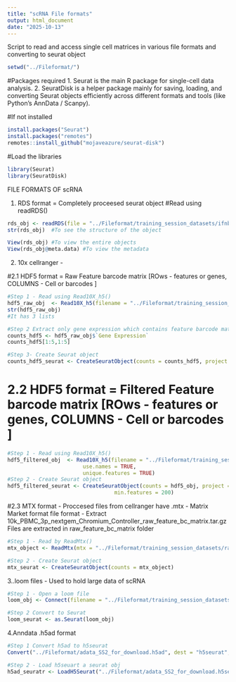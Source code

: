 ---
title: "scRNA File formats"
output: html_document
date: "2025-10-13"
---

Script to read and access single cell matrices in various file formats 
and converting to seurat object 

```{r}

setwd("../Fileformat/")

```

#Packages required
1. Seurat is the main R package for single-cell data analysis.
2. SeuratDisk is a helper package mainly for saving, loading, and converting Seurat objects efficiently across different formats and tools (like Python’s AnnData / Scanpy).

#If not installed
```{r}
install.packages("Seurat")
install.packages("remotes")
remotes::install_github("mojaveazure/seurat-disk")
```

#Load the libraries
```{r}
library(Seurat)
library(SeuratDisk)
```

FILE FORMATS OF scRNA

1. RDS format = Completely proceesed seurat object 
#Read using readRDS()
```{r include=FALSE}
rds_obj <- readRDS(file = "../Fileformat/training_session_datasets/ifnb_harmony.rds")
str(rds_obj)  #To see the structure of the object
```

```{r}
View(rds_obj) #To view the entire objects
View(rds_obj@meta.data) #To view the metadata
```

2. 10x cellranger - 

#2.1 HDF5 format = Raw Feature barcode matrix [ROws - features or genes, COLUMNS - Cell or barcodes ]

```{r}
#Step 1 - Read using Read10X_h5()
hdf5_raw_obj  <- Read10X_h5(filename = "../Fileformat/training_session_datasets/20k_NSCLC_DTC_3p_nextgem_Multiplex_count_raw_feature_bc_matrix.h5")
str(hdf5_raw_obj)
#It has 3 lists
```

```{r}
#Step 2 Extract only gene expression which contains feature barcode matrix
counts_hdf5 <- hdf5_raw_obj$`Gene Expression`
counts_hdf5[1:5,1:5]
```

```{r}
#Step 3- Create Seurat object
counts_hdf5_seurat <- CreateSeuratObject(counts = counts_hdf5, project = "NSCLC", min.cells = 3, min.features = 200)
```

# 2.2 HDF5 format = Filtered Feature barcode matrix [ROws - features or genes, COLUMNS - Cell or barcodes ]
```{r}
#Step 1 - Read using Read10X_h5()
hdf5_filtered_obj  <- Read10X_h5(filename = "../Fileformat/training_session_datasets/20k_PBMC_3p_HT_nextgem_Chromium_X_filtered_feature_bc_matrix.h5", 
                        use.names = TRUE, 
                        unique.features = TRUE)
#Step 2 - Create Seurat object
hdf5_filtered_seurat <- CreateSeuratObject(counts = hdf5_obj, project = "PBMC", min.cells = 3, 
                                  min.features = 200)

```

#2.3 MTX format - Proccesed files from cellranger have .mtx -  Matrix Market format file format - 
Extract 10k_PBMC_3p_nextgem_Chromium_Controller_raw_feature_bc_matrix.tar.gz 
Files are extracted in raw_feature_bc_matrix folder
```{r}
#Step 1 - Read by ReadMtx()
mtx_object <- ReadMtx(mtx = "../Fileformat/training_session_datasets/raw_feature_bc_matrix/matrix.mtx.gz", cells = "../Fileformat/training_session_datasets/raw_feature_bc_matrix/barcodes.tsv.gz", features = "../Fileformat/training_session_datasets/raw_feature_bc_matrix/features.tsv.gz")

#Step 2 - Create Seurat object
mtx_seurat <- CreateSeuratObject(counts = mtx_object)
```


3..loom files  - Used to hold large data of scRNA 

```{r}
#Step 1 - Open a loom file
loom_obj <- Connect(filename = "../Fileformat/training_session_datasets/adult-hem-organs-10X-bone-marrow.loom", mode = "r")

#Step 2 Convert to Seurat
loom_seurat <- as.Seurat(loom_obj)
```

4.Anndata  .h5ad format
```{r}
#Step 1 Convert h5ad to h5seurat
Convert("../Fileformat/adata_SS2_for_download.h5ad", dest = "h5seurat", overwrite = TRUE)
```
```{r}
#Step 2 - Load h5seuart a seurat obj
h5ad_seuratr <- LoadH5Seurat("../Fileformat/adata_SS2_for_download.h5seurat", images = FALSE)
```

